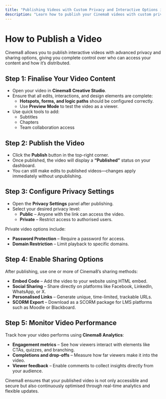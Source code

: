---
title: "Publishing Videos with Custom Privacy and Interactive Options in Cinema8"
description: "Learn how to publish your Cinema8 videos with custom privacy, sharing options, and access control settings. Visit Cinema8."
---

# How to Publish a Video

Cinema8 allows you to publish interactive videos with advanced privacy and sharing options, giving you complete control over who can access your content and how it’s distributed.

## Step 1: Finalise Your Video Content

- Open your video in **Cinema8 Creative Studio**.
- Ensure that all edits, interactions, and design elements are complete:
  - **Hotspots, forms, and logic paths** should be configured correctly.
  - Use **Preview Mode** to test the video as a viewer.
- Use quick tools to add:
  - Subtitles
  - Chapters
  - Team collaboration access

## Step 2: Publish the Video

- Click the **Publish** button in the top-right corner.
- Once published, the video will display a **“Published”** status on your dashboard.
- You can still make edits to published videos—changes apply immediately without unpublishing.

## Step 3: Configure Privacy Settings

- Open the **Privacy Settings** panel after publishing.
- Select your desired privacy level:
  - **Public** – Anyone with the link can access the video.
  - **Private** – Restrict access to authorised users.

Private video options include:

- **Password Protection** – Require a password for access.
- **Domain Restriction** – Limit playback to specific domains.

## Step 4: Enable Sharing Options

After publishing, use one or more of Cinema8’s sharing methods:

- **Embed Code** – Add the video to your website using HTML embed.
- **Social Sharing** – Share directly on platforms like Facebook, LinkedIn, WhatsApp, or X.
- **Personalised Links** – Generate unique, time-limited, trackable URLs.
- **SCORM Export** – Download as a SCORM package for LMS platforms such as Moodle or Blackboard.

## Step 5: Monitor Video Performance

Track how your video performs using **Cinema8 Analytics**:

- **Engagement metrics** – See how viewers interact with elements like CTAs, quizzes, and branching.
- **Completions and drop-offs** – Measure how far viewers make it into the video.
- **Viewer feedback** – Enable comments to collect insights directly from your audience.

Cinema8 ensures that your published video is not only accessible and secure but also continuously optimised through real-time analytics and flexible updates.
